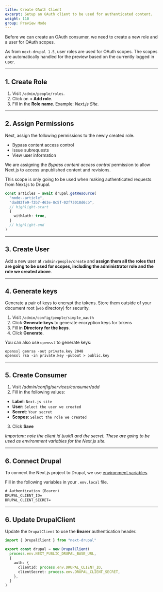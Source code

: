 ```yaml
---
title: Create OAuth Client
excerpt: Setup an OAuth client to be used for authenticated content.
weight: 110
group: Preview Mode
---
```


Before we can create an OAuth consumer, we need to create a new role and a user for OAuth scopes.

<Callout>

As from `next-drupal 1.5`, user roles are used for OAuth scopes. The scopes are automatically handled for the preview based on the currently logged in user.

</Callout>

---

## 1. Create Role

1. Visit `/admin/people/roles`.
2. Click on **+ Add role**.
3. Fill in the **Role name**. Example: _Next.js Site_.

---

## 2. Assign Permissions

Next, assign the following permissions to the newly created role.

- Bypass content access control
- Issue subrequests
- View user information

<Callout>

We are assigning the _Bypass content access control_ permission to allow Next.js to access unpublished content and revisions.

This scope is only going to be used when making authenticated requests from Next.js to Drupal.

```ts
const articles = await drupal.getResource(
  "node--article",
  "dad82fe9-f2b7-463e-8c5f-02f73018d6cb",
  // highlight-start
  {
    withAuth: true,
  }
  // highlight-end
)
```

</Callout>

---

## 3. Create User

Add a new user at `/admin/people/create` and **assign them all the roles that are going to be used for scopes, including the administrator role and the role we created above**.

---

## 4. Generate keys

Generate a pair of keys to encrypt the tokens. Store them outside of your document root (`web` directory) for security.

1. Visit `/admin/config/people/simple_oauth`
2. Click **Generate keys** to generate encryption keys for tokens
3. Fill in **Directory for the keys**.
4. Click **Generate**.

You can also use `openssl` to generate keys:

```
openssl genrsa -out private.key 2048
openssl rsa -in private.key -pubout > public.key
```

---

## 5. Create Consumer

1. Visit _/admin/config/services/consumer/add_
2. Fill in the following values:

- **Label**: `Next.js site`
- **User**: `Select the user we created`
- **Secret**: `Your secret`
- **Scopes**: `Select the role we created`

3. Click **Save**

_Important: note the client id (uuid) and the secret. These are going to be used as environment variables for the Next.js site._

---

## 6. Connect Drupal

To connect the Next.js project to Drupal, we use [environment variables](https://nextjs.org/docs/basic-features/environment-variables).

Fill in the following variables in your `.env.local` file.

```txt title=.env.local
# Authentication (Bearer)
DRUPAL_CLIENT_ID=
DRUPAL_CLIENT_SECRET=
```

---

## 6. Update DrupalClient

Update the `DrupalClient` to use the **Bearer** authentication header.

```ts title=lib/drupal.ts
import { DrupalClient } from "next-drupal"

export const drupal = new DrupalClient(
  process.env.NEXT_PUBLIC_DRUPAL_BASE_URL,
  {
    auth: {
      clientId: process.env.DRUPAL_CLIENT_ID,
      clientSecret: process.env.DRUPAL_CLIENT_SECRET,
    },
  }
)
```
